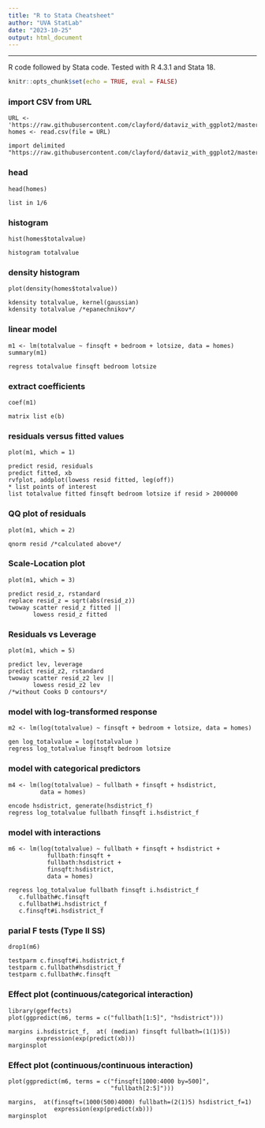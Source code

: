 ```yaml
---
title: "R to Stata Cheatsheet"
author: "UVA StatLab"
date: "2023-10-25"
output: html_document
---
```


------

R code followed by Stata code. Tested with R 4.3.1 and Stata 18.

```r
knitr::opts_chunk$set(echo = TRUE, eval = FALSE)
```

### import CSV from URL

```
URL <- 'https://raw.githubusercontent.com/clayford/dataviz_with_ggplot2/master/alb_homes.csv'
homes <- read.csv(file = URL)

import delimited "https://raw.githubusercontent.com/clayford/dataviz_with_ggplot2/master/alb_homes.csv"
```

### head

```
head(homes)

list in 1/6
```

### histogram

```
hist(homes$totalvalue)

histogram totalvalue
```


### density histogram

```
plot(density(homes$totalvalue))

kdensity totalvalue, kernel(gaussian)
kdensity totalvalue /*epanechnikov*/
```

### linear model

```
m1 <- lm(totalvalue ~ finsqft + bedroom + lotsize, data = homes)
summary(m1)

regress totalvalue finsqft bedroom lotsize
```

### extract coefficients

```
coef(m1)

matrix list e(b)
```

### residuals versus fitted values

```
plot(m1, which = 1)

predict resid, residuals
predict fitted, xb
rvfplot, addplot(lowess resid fitted, leg(off))
* list points of interest
list totalvalue fitted finsqft bedroom lotsize if resid > 2000000
```

### QQ plot of residuals

```
plot(m1, which = 2)

qnorm resid /*calculated above*/
```

### Scale-Location plot

```
plot(m1, which = 3)

predict resid_z, rstandard
replace resid_z = sqrt(abs(resid_z))
twoway scatter resid_z fitted || 
       lowess resid_z fitted 
```

### Residuals vs Leverage

```
plot(m1, which = 5)

predict lev, leverage
predict resid_z2, rstandard
twoway scatter resid_z2 lev || 
       lowess resid_z2 lev
/*without Cooks D contours*/
```

### model with log-transformed response

```
m2 <- lm(log(totalvalue) ~ finsqft + bedroom + lotsize, data = homes)

gen log_totalvalue = log(totalvalue )
regress log_totalvalue finsqft bedroom lotsize
```

### model with categorical predictors

```
m4 <- lm(log(totalvalue) ~ fullbath + finsqft + hsdistrict, 
         data = homes)

encode hsdistrict, generate(hsdistrict_f)
regress log_totalvalue fullbath finsqft i.hsdistrict_f
```

### model with interactions

```
m6 <- lm(log(totalvalue) ~ fullbath + finsqft + hsdistrict + 
           fullbath:finsqft + 
           fullbath:hsdistrict + 
           finsqft:hsdistrict, 
           data = homes)

regress log_totalvalue fullbath finsqft i.hsdistrict_f  
   c.fullbath#c.finsqft 
   c.fullbath#i.hsdistrict_f 
   c.finsqft#i.hsdistrict_f
```

### parial F tests (Type II SS)

```
drop1(m6)

testparm c.finsqft#i.hsdistrict_f 
testparm c.fullbath#hsdistrict_f
testparm c.fullbath#c.finsqft
```

### Effect plot (continuous/categorical interaction)

```
library(ggeffects)
plot(ggpredict(m6, terms = c("fullbath[1:5]", "hsdistrict")))

margins i.hsdistrict_f,  at( (median) finsqft fullbath=(1(1)5)) 
        expression(exp(predict(xb)))
marginsplot
```

### Effect plot (continuous/continuous interaction)

```
plot(ggpredict(m6, terms = c("finsqft[1000:4000 by=500]", 
                             "fullbath[2:5]")))

margins,  at(finsqft=(1000(500)4000) fullbath=(2(1)5) hsdistrict_f=1)
             expression(exp(predict(xb)))
marginsplot
```